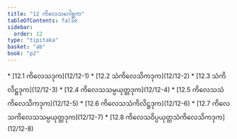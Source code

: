 ```yaml
---
title: "12 ကိလေသဂေါစ္ဆက"
tableOfContents: false
sidebar:
  order: 12
type: "tipitaka"
basket: "ab"
book: "p2"
---
```



<DynamicBreadcrumb />



<TableOfContents book="p2" section="12">
* [12.1 ကိလေသဒုက](12/12-1)
* [12.2 သံကိလေသိကဒုက](12/12-2)
* [12.3 သံကိလိဋ္ဌဒုက](12/12-3)
* [12.4 ကိလေသသမ္ပယုတ္တဒုက](12/12-4)
* [12.5 ကိလေသသံကိလေသိကဒုက](12/12-5)
* [12.6 ကိလေသသံကိလိဋ္ဌဒုက](12/12-6)
* [12.7 ကိလေသကိလေသသမ္ပယုတ္တဒုက](12/12-7)
* [12.8 ကိလေသဝိပ္ပယုတ္တသံကိလေသိကဒုက](12/12-8)
</TableOfContents>